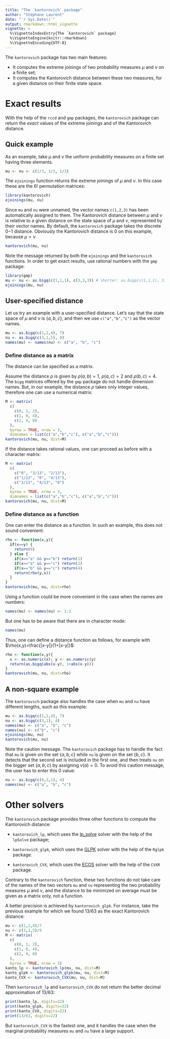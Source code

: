 ---
title: "The `kantorovich` package"
author: "Stéphane Laurent"
date: "`r Sys.Date()`"
output: rmarkdown::html_vignette
vignette: >
  %\VignetteIndexEntry{The `kantorovich` package}
  %\VignetteEngine{knitr::rmarkdown}
  %\VignetteEncoding{UTF-8}
---

The `kantorovich` package has two main features:

* It computes the extreme joinings of two probability measures $\mu$ and $\nu$ on a finite set;
* It computes the Kantorovich distance between these two measures, for a given distance on their finite state space.


# Exact results 

With the help of the `rccd` and `gmp` packages, the `kantorovich` package can return the *exact* values of the extreme joinings and of the Kantorovich distance. 

## Quick example 

As an example, take $\mu$ and $\nu$ the uniform probability measures on a finite set having three elements.

```{r}
mu <- nu <- c(1/3, 1/3, 1/3)
```

The `ejoinings` function returns the extreme joinings of $\mu$ and $\nu$. In this case these are the $6!$ permutation matrices:

```{r}
library(kantorovich)
ejoinings(mu, nu)
```

Since `mu` and `nu` were unnamed, the vector names `c(1,2,3)` has been automatically assigned to them. 
The Kantorovich distance between $\mu$ and $\nu$ is relative to a given distance on the state space of $\mu$ and $\nu$, represented by their vector names. By default, the `kantorovich` package takes the discrete $0\mathrm{-}1$ distance. Obviously the Kantorovich distance is $0$ on this example, because $\mu=\nu$. 

```{r}
kantorovich(mu, nu)
```

Note the message returned by both the `ejoinings` and the `kantorovich` functions. In order to get exact results, use rational numbers with the `gmp` package:

```{r, message=FALSE, warning=FALSE}
library(gmp)
mu <- nu <- as.bigq(c(1,1,1), c(3,3,3)) # shorter: as.bigq(c(1,1,1), 3) 
ejoinings(mu, nu)
```

## User-specified distance 

Let us try an example with a user-specified distance. 
Let's say that the state space of $\mu$ and $\nu$ is $\{a, b, c\}$, 
and then we use `c("a","b","c")` as the vector names.

```{r}
mu <- as.bigq(c(1,2,4), 7)
nu <- as.bigq(c(3,1,5), 9)
names(mu) <- names(nu) <- c("a", "b", "c")
```


### Define distance as a matrix 

The distance can be specified as a matrix. 

Assume the distance $\rho$ is given by $\rho(a,b)=1$, $\rho(a,c)=2$ and $\rho(b,c)=4$. 
The `bigq` matrices offered by the `gmp` package do not handle dimension names. 
But, in our example, the distance $\rho$ takes only integer values, 
 therefore one can use a numerical matrix:

```{r}
M <- matrix(
  c(
    c(0, 1, 2),
    c(1, 0, 4),
    c(2, 4, 0)
  ), 
  byrow = TRUE, nrow = 3,
  dimnames = list(c("a","b","c"), c("a","b","c")))
kantorovich(mu, nu, dist=M)
```

If the distance takes rational values, one can proceed as before with a character matrix:

```{r}
M <- matrix(
  c(
    c("0", "3/13", "2/13"),
    c("1/13", "0", "4/13"),
    c("2/13", "4/13", "0")
  ), 
  byrow = TRUE, nrow = 3,
  dimnames = list(c("a","b","c"), c("a","b","c")))
kantorovich(mu, nu, dist=M)
```

### Define distance as a function 

One can enter the distance as a function. In such an example, this does not sound convenient:

```{r}
rho <- function(x,y){
  if(x==y) {
    return(0)
  } else {
    if(x=="a" && y=="b") return(1)
    if(x=="a" && y=="c") return(2)
    if(x=="b" && y=="c") return(4)
    return(rho(y,x))
  } 
}
kantorovich(mu, nu, dist=rho)
```

Using a function could be more convenient in the case when the names are numbers:

```{r}
names(mu) <- names(nu) <- 1:3
```

But one has to be aware that there are in character mode:

```{r}
names(mu)
```

Thus, one can define a distance function as follows, for example with  $\rho(x,y)=\frac{|x-y|}{1+|x-y|}$:

```{r}
rho <- function(x,y){
  x <- as.numeric(x); y <- as.numeric(y)
  return(as.bigq(abs(x-y), 1+abs(x-y)))
}
kantorovich(mu, nu, dist=rho)
```


## A non-square example 

The `kantorovich` package also handles the case when `mu` and `nu` have different lengths, such as this example:

```{r}
mu <- as.bigq(c(1,2,4), 7)
nu <- as.bigq(c(3,1), 4)
names(mu) <- c("a", "b", "c") 
names(nu) <- c("b", "c")
ejoinings(mu, nu)
kantorovich(mu, nu)
```

Note the caution message.  The `kantorovich` package has to handle the fact that `mu` is given on the set $\{a,b,c\}$ while `nu` is given on the set $\{b,c\}$. It detects that the second set is included in the first one, and then treats `nu` on the bigger set $\{a,b,c\}$ by assigning $\nu(a)=0$. To avoid this caution message, the user has to enter this $0$ value:

```{r}
nu <- as.bigq(c(0,3,1), 4)
names(nu) <- c("a", "b", "c") 
```


# Other solvers 

The `kantorovich` package provides three other functions to compute the Kantorovich distance:

- `kantorovich_lp`, which uses the [lp_solve](http://web.mit.edu/lpsolve/doc/) solver with the help of the `lpSolve` package;

- `kantorovich_glpk`, which uses the [GLPK](http://www.gnu.org/software/glpk/) solver with the help of the `Rglpk` package. 

- `kantorovich_CVX`, which uses the [ECOS](https://web.stanford.edu/~boyd/papers/ecos.html) solver with the help of the `CVXR` package. 

Contrary to the `kantorovich` function, these two functions do not take care of the names of the two vectors `mu` and `nu` representing the two probability measures $\mu$ and $\nu$, and the distance to be minimized on average must be given as a matrix only, not a function. 

A better precision is achieved by `kantorovich_glpk`. For instance, take the previous example for which we found $13/63$ as the exact Kantorovich distance:

```{r, collapse=TRUE}
mu <- c(1,2,4)/7
nu <- c(3,1,5)/9
M <- matrix(
  c(
    c(0, 1, 2),
    c(1, 0, 4),
    c(2, 4, 0)
  ), 
  byrow = TRUE, nrow = 3)
kanto_lp <- kantorovich_lp(mu, nu, dist=M)
kanto_glpk <- kantorovich_glpk(mu, nu, dist=M)
kanto_CVX <- kantorovich_CVX(mu, nu, dist=M)
```

Then `kantorovich_lp` and `kantorovich_CVX` do not return the better decimal approximation of $13/63$:

```{r, collapse=TRUE}
print(kanto_lp, digits=22)
print(kanto_glpk, digits=22)
print(kanto_CVX, digits=22)
print(13/63, digits=22)
```

But `kantorovich_CVX` is the fastest one, and it handles the case when the 
marginal probability measures `mu` and `nu` have a large support.
